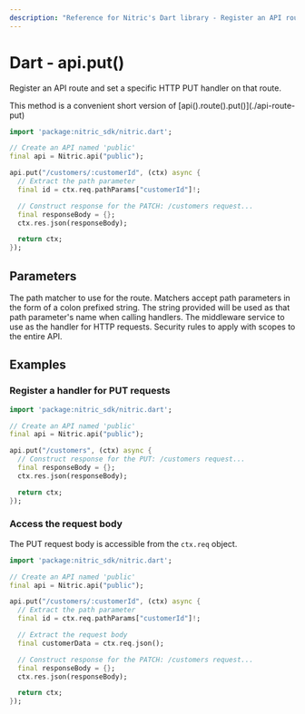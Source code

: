 ```yaml
---
description: "Reference for Nitric's Dart library - Register an API route and set a specific HTTP PUT handler on that route."
---
```


# Dart - api.put()

Register an API route and set a specific HTTP PUT handler on that route.

<Note>
  This method is a convenient short version of
  [api().route().put()](./api-route-put)
</Note>

```dart
import 'package:nitric_sdk/nitric.dart';

// Create an API named 'public'
final api = Nitric.api("public");

api.put("/customers/:customerId", (ctx) async {
  // Extract the path parameter
  final id = ctx.req.pathParams["customerId"]!;

  // Construct response for the PATCH: /customers request...
  final responseBody = {};
  ctx.res.json(responseBody);

  return ctx;
});
```

## Parameters

<Properties>
  <Property name="match" required type="String">
    The path matcher to use for the route. Matchers accept path parameters in
    the form of a colon prefixed string. The string provided will be used as
    that path parameter's name when calling handlers.
  </Property>
  <Property name="handler" required type="HttpHandler">
    The middleware service to use as the handler for HTTP requests.
  </Property>
  <Property name="security" type="List<OidcOptions>">
    Security rules to apply with scopes to the entire API.
  </Property>
</Properties>

## Examples

### Register a handler for PUT requests

```dart
import 'package:nitric_sdk/nitric.dart';

// Create an API named 'public'
final api = Nitric.api("public");

api.put("/customers", (ctx) async {
  // Construct response for the PUT: /customers request...
  final responseBody = {};
  ctx.res.json(responseBody);

  return ctx;
});
```

### Access the request body

The PUT request body is accessible from the `ctx.req` object.

```dart
import 'package:nitric_sdk/nitric.dart';

// Create an API named 'public'
final api = Nitric.api("public");

api.put("/customers/:customerId", (ctx) async {
  // Extract the path parameter
  final id = ctx.req.pathParams["customerId"]!;

  // Extract the request body
  final customerData = ctx.req.json();

  // Construct response for the PATCH: /customers request...
  final responseBody = {};
  ctx.res.json(responseBody);

  return ctx;
});
```
